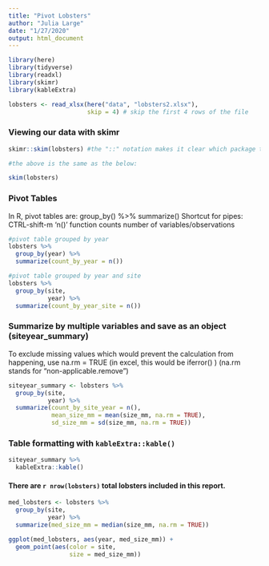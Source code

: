 ```yaml
---
title: "Pivot Lobsters"
author: "Julia Large"
date: "1/27/2020"
output: html_document
---
```


```r

library(here)
library(tidyverse)
library(readxl)
library(skimr)
library(kableExtra)

lobsters <- read_xlsx(here("data", "lobsters2.xlsx"),
                      skip = 4) # skip the first 4 rows of the file

```

### Viewing our data with skimr

```r

skimr::skim(lobsters) #the "::" notation makes it clear which package the function is being pulled from, which is useful when you're using a function which you don't commonly use

#the above is the same as the below:

skim(lobsters)

```


### Pivot Tables
In R, pivot tables are: group_by() %>% summarize()
Shortcut for pipes: CTRL-shift-m
'n()' function counts number of variables/observations

```r

#pivot table grouped by year
lobsters %>% 
  group_by(year) %>% 
  summarize(count_by_year = n())

#pivot table grouped by year and site
lobsters %>% 
  group_by(site,
           year) %>% 
  summarize(count_by_year_site = n())

```

### Summarize by multiple variables and save as an object (siteyear_summary)

To exclude missing values which would prevent the calculation from happening, use na.rm = TRUE 
(in excel, this would be iferror() )
(na.rm stands for "non-applicable.remove")

```r

siteyear_summary <- lobsters %>% 
  group_by(site,
           year) %>% 
  summarize(count_by_site_year = n(),
            mean_size_mm = mean(size_mm, na.rm = TRUE),
            sd_size_mm = sd(size_mm, na.rm = TRUE))

```

### Table formatting with `kableExtra::kable()`

```r

siteyear_summary %>% 
  kableExtra::kable()

```

#### There are `r nrow(lobsters)` total lobsters included in this report.

```r

med_lobsters <- lobsters %>% 
  group_by(site,
           year) %>% 
  summarize(med_size_mm = median(size_mm, na.rm = TRUE))

ggplot(med_lobsters, aes(year, med_size_mm)) + 
  geom_point(aes(color = site,
                 size = med_size_mm))

```







